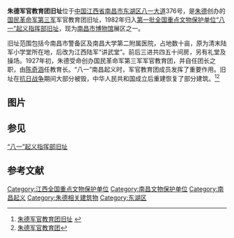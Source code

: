 {{coord|28|41|12|N|115|53|47|E|display=title|scale:10000}}
{{文物保护单位
| 级别 = 全国
| 名称 = “八一”起义指挥部旧址
| 子项 = 朱德创办的军官教育团
| 图片 = [[File:Nanchang_Zhu_De_Junguan_Jiaoyutuan_Jiuzhi_20120712-03.jpg|240px]]
| 所在 = [[江西省|江西省]][[南昌市|南昌市]]
| 分类 = 革命遗址及革命纪念建筑物
| 时代 = 1927年
| 编号 = [[第一批全国重点文物保护单位|第一批]]第13项
| 登录 = 1961年3月4日
}}

'''朱德军官教育团旧址'''位于[[中华人民共和国|中国]][[江西省|江西省]][[南昌市|南昌市]][[东湖区|东湖区]][[八一大道|八一大道]]376号，是[[朱德|朱德]]创办的[[国民革命军第三军|国民革命军第三军]]军官教育团旧址，1982年归入[[第一批全国重点文物保护单位|第一批全国重点文物保护单位]][[南昌八一起义纪念馆|“八一”起义指挥部旧址]]，现为[[南昌市博物馆|南昌市博物馆]]展区之一。

旧址范围包括今南昌市警备区及南昌大学第二附属医院，占地数十亩，原为清末陆军小学堂所在地，后改为江西陆军“讲武堂”。前后三进共四五十间房，另有礼堂及操场。1927年初，朱德受命创办国民革命军第三军军官教育团，并自任团长之职，由[[陈奇涵|陈奇涵]]任教育长。“八一”南昌起义时，军官教育团成员发挥了重要作用。旧址在[[抗日战争|抗日战争]]期间大部分被毁，中华人民共和国成立后重建恢复了部分建筑。<ref>[http://www.jx.xinhuanet.com/mssd/2003-03/26/content_335770.htm 朱德军官教育团旧址] {{webarchive|url=https://web.archive.org/web/20120521022403/http://www.jx.xinhuanet.com/mssd/2003-03/26/content_335770.htm |date=2012-05-21 }}</ref><ref>[http://daj.nc.gov.cn/view.asp?NewsNo=00000184  朱德军官教育团]{{dead link|date=2018年3月 |bot=InternetArchiveBot |fix-attempted=yes }}</ref>

== 图片 ==

{{Gallery
|title=
|footer=
|width=300
|height=
|lines=1
|File:Nanchang Zhu De Junguan Jiaoyutuan Jiuzhi 20120712-02.jpg|
|File:Nanchang Zhu De Junguan Jiaoyutuan Jiuzhi 20120712-04.jpg|
}}

==参见==
[[“八一”起义指挥部旧址|“八一”起义指挥部旧址]]


==参考文献==
{{commonscat|Former Site of Officers Educational Regiment Established by Zhu De}}
{{Reflist}}

{{老南昌}}
{{江西全国重点文物保护单位}}

{{DEFAULTSORT:Zhu}}
[[Category:江西全国重点文物保护单位|Category:江西全国重点文物保护单位]]
[[Category:南昌文物保护单位|Category:南昌文物保护单位]]
[[Category:南昌起义|Category:南昌起义]]
[[Category:朱德相关建筑物|Category:朱德相关建筑物]]
[[Category:东湖区|Category:东湖区]]
